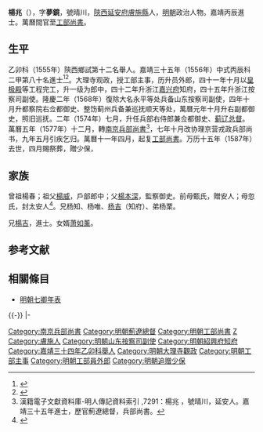 {{明清人物信息框
| 姓名 = 楊兆
| 原名 =
| 圖片名稱= 
| 圖片大小 =
| 圖片說明 = 
| 最高職務 = 太子太保工部尚書
| 國家 = 大明 
| 爵位 =
| 籍貫 = [[陝西|陝西]][[延安府|延安府]][[膚施縣|膚施縣]]民籍
| 族裔 = 
| 字號 = 字夢鏡
| 諡號 =
| 出生日期 = 戊子年四月十八日
| 出生地點 = <!---陝西延安府膚施縣--->
| 逝世日期 = 萬曆十五年
| 逝世地點 =
| 墓葬 =
| 配偶 = 娶刘氏
| 親屬 = 兄 [[楊吉|楊吉]]<br>（子）杨汝勲、婿 [[萧如薰|萧如薰]]
| 出身 =
* 嘉靖三十四年乙卯科舉人
* 嘉靖三十五年丙辰科進士出身
| 經歷 =
| 著作 =  
}}
'''楊兆'''（{{bd|1528年||1587年|catIdx=}}），字'''夢鏡'''，號晴川，[[陝西|陝西]][[延安府|延安府]][[膚施縣|膚施縣]]人，[[明朝|明朝]]政治人物。嘉靖丙辰進士。萬曆間官至[[工部尚書|工部尚書]]。

== 生平 ==
乙卯科（1555年）陝西鄉試第十二名舉人。嘉靖三十五年（1556年）中式丙辰科<!---會試第二百九名--->二甲第八十名進士<ref>{{Cite book|title=《皇明贡举考》卷五|author=[[张朝瑞|张朝瑞]]|publisher=《续修四库全书》史部第828册|year=|isbn=|location=|pages=}}</ref><ref>{{Cite book|title=贡举志五种 上|author=鲁小俊，江俊伟著|publisher=武汉大学出版社|year=2009|isbn=978-7-307-07043-1|location=武汉|pages=}}</ref>。大理寺观政，授工部主事，历升员外郎，四十一年十月以[[皇极殿|皇极殿]]等工程完工，升一级为郎中，四十二年升浙江[[嘉兴府|嘉兴府]]知府，四十五年升浙江按察司副使。隆慶二年（1568年）復除大名永平等处兵备山东按察司副使，四年十月升都察院右佥都御史、整饬蓟州兵备兼巡抚顺天等处，萬曆元年十月升右副都御史，照旧巡抚。二年（1574年）七月，升任兵部右侍郎兼佥都御史、[[蓟辽总督|蓟辽总督]]。萬曆五年（1577年）十二月，轉[[南京兵部尚書|南京兵部尚書]]<ref>漢籍電子文獻資料庫-明人傳記資料索引 ,7291：楊兆 ，號晴川，延安人。嘉靖三十五年進士，歷官薊遼總督，兵部尚書。</ref>，七年十月改协理京营戎政兵部尚书，九年五月引疾乞归。萬曆十一年四月，起复[[工部尚書|工部尚書]]。万历十五年（1587年）去世，四月賜祭葬，贈少保，

== 家族 ==
曾祖楊春；祖父[[楊威|楊威]]，戶部郎中；父[[楊本深|楊本深]]，監察御史。前母甄氏，贈安人；母忽氏，封太安人<ref>{{Cite book|title=天一阁藏明代科举录选刊 登科录 点校本|author=龚延明主编|publisher=宁波出版社|year=2016|isbn=978-7-5526-2320-8|location=宁波|pages=|quote=《天一閣藏明代科舉錄選刊.登科錄》之《嘉靖三十五年丙辰科登科錄》}}</ref>。兄杨知、杨唯、[[杨吉|杨吉]]（知府）、弟杨栗。

兄[[楊吉|楊吉]]，進士。女婿[[萧如薰|萧如薰]]。

==参考文献==
{{reflist}}

==相關條目==
*[[明朝七卿年表|明朝七卿年表]]

{{-}}
{{start box}}
{{s-off}}
{{s-before|[[邵齡|邵齡]]}}
{{s-title|明朝紹興府知府|1563年－1566年}}
{{s-after|[[徐卿龍|徐卿龍]]}}
|-
{{succession box|[[劉應節|劉應節]]|[[梁夢龍|梁夢龍]]|[[薊遼總督|薊遼總督]]<br><small>總督薊遼保定等處軍務</small>|<small>萬曆二年七月癸巳－萬曆五年十二月庚子<br />（1574年8月7日-1578年1月25日）</small>}}
{{succession box|[[楊巍|楊巍]]|[[何起鳴|何起鳴]]|[[明朝工部尚書|明朝工部尚書]]|<small>万历十一年癸未－万历十五年丁亥<br />（1583年-1587年）</small>}}
{{end box}}
{{嘉靖三十五年丙辰科殿試金榜}}

{{DEFAULTSORT:Yang楊}}
[[Category:南京兵部尚書|Category:南京兵部尚書]]
[[Category:明朝薊遼總督|Category:明朝薊遼總督]]
[[Category:明朝工部尚書|Category:明朝工部尚書]]
[[Category:楊姓|Z]]
[[Category:膚施人|Category:膚施人]]
[[Category:明朝山东按察司副使|Category:明朝山东按察司副使]]
[[Category:明朝紹興府知府|Category:明朝紹興府知府]]
[[Category:嘉靖三十四年乙卯科舉人|Category:嘉靖三十四年乙卯科舉人]]
[[Category:明朝大理寺觀政|Category:明朝大理寺觀政]]
[[Category:明朝工部主事|Category:明朝工部主事]]
[[Category:明朝工部員外郎|Category:明朝工部員外郎]]
[[Category:明朝追赠少保|Category:明朝追赠少保]]